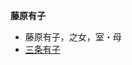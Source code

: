 '''藤原有子'''

*藤原有子，{{tsl|ja|藤原長良|藤原長良}}之女，{{tsl|ja|平高棟|平高棟}}室・{{tsl|ja|平惟範|平惟範}}母
*[[三条有子|三条有子]]

{{Disambiguation|Cat=四字日本人名消歧义}}